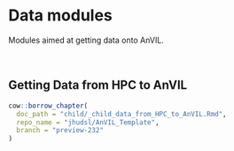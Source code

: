 # Data modules

Modules aimed at getting data onto AnVIL.
 
<br>
 
## Getting Data from HPC to AnVIL

:::: {.borrowed_chunk}
```r
cow::borrow_chapter(
  doc_path = "child/_child_data_from_HPC_to_AnVIL.Rmd",
  repo_name = "jhudsl/AnVIL_Template",
  branch = "preview-232"
)
```
::::
